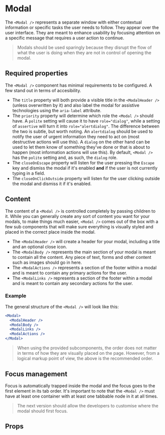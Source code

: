 
<Meta
  title="Components/Modal/Docs"
  component={Modal}
/>

# Modal

The `<Modal />` represents a separate window with either contextual information or specific tasks the user needs to follow. They appear over the user interface. They are meant to enhance usability by focusing attention on a specific message that requires a user action to continue.

> Modals should be used sparingly because they disrupt the flow of what the user is doing when they are not in control of opening the modal.

## Required properties

The `<Modal />` component has minimal requirements to be configured. A few stand out in terms of accesibility.

* The `title` property will both provide a visible title in the `<ModalHeader />` (unless overwritten by it) and also label the modal for assistive technologies using the `aria-label` attribute.
* The `priority` property will determine which role the `<Modal />` should have. A `polite` setting will cause it to have `role="dialog"`, while a setting of `assertive` will turn it into `role="alertdialog"`. The difference between the two is subtle, but worth noting. An `alertdialog` should be used to notify the user of urgent information they need to act on (most destructive actions will use this). A `dialog` on the other hand can be used to let them know of something they've done or that is about to happen (most information actions will use this). By default, `<Modal />` has the `polite` setting and, as such, the `dialog` role.
* The `closeOnEscape` property will listen for the user pressing the `Escape` key and dismiss the modal if it's enabled **and** if the user is not currently typing in a field.
* The `closeOnClickOutside` property will listen for the user clicking outside the modal and dismiss it if it's enabled.

## Content

The content of a `<Modal />` is controlled completely by passing children to it. While you can generally create any sort of content you want for your modals, to make things much easier, `<Modal />` comes out of the box with a few sub components that will make sure everything is visually styled and placed in the correct place inside the modal.

* The `<ModalHeader />` will create a header for your modal, including a title and an optional close icon.
* The `<ModalBody />` represents the main section of your modal is meant to contain all the content. Any piece of text, forms and other content such as images should go in here.
* The `<ModalActions />` represents a section of the footer within a modal and is meant to contain any primary actions for the user.
* The `<ModalLinks />` represents a section of the footer within a modal and is meant to contain any secondary actions for the user.

### Example

The general structure of the `<Modal />` will look like this:

```jsx
<Modal>
  <ModalHeader />
  <ModalBody />
  <ModalLinks />
  <ModalActions />
</Modal>
```

> When using the provided subcomponents, the order does not matter in terms of how they are visually placed on the page. However, from a logical markup point of view, the above is the recommended order.

## Focus management

Focus is automatically trapped inside the modal and the focus goes to the first element in its tab order. It's important to note that the `<Modal />` must have at least one container with at least one tabbable node in it at all times.

> The next version should allow the developers to customise where the modal should first focus.

## Props

<ArgsTable of={Modal} />
